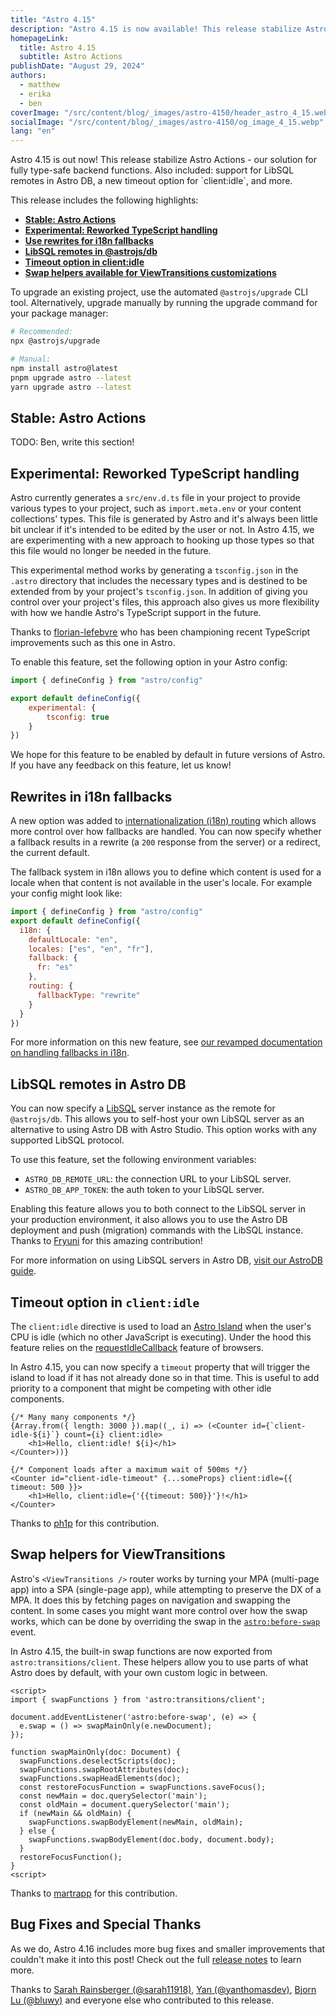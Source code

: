 ```yaml
---
title: "Astro 4.15"
description: "Astro 4.15 is now available! This release stabilize Astro Actions - our solution for fully type-safe backend functions. Also included: support for LibSQL remotes in Astro DB, a new timeout option for `client:idle`, and more."
homepageLink:
  title: Astro 4.15
  subtitle: Astro Actions
publishDate: "August 29, 2024"
authors:
  - matthew
  - erika
  - ben
coverImage: "/src/content/blog/_images/astro-4150/header_astro_4_15.webp"
socialImage: "/src/content/blog/_images/astro-4150/og_image_4_15.webp"
lang: "en"
---
```



<BlogSummary>
  Astro 4.15 is out now! This release stabilize Astro Actions - our solution for fully type-safe backend functions. Also included: support for LibSQL remotes in Astro DB, a new timeout option for `client:idle`, and more.
</BlogSummary>

This release includes the following highlights:

- [**Stable: Astro Actions**](#stable-astro-actions)
- [**Experimental: Reworked TypeScript handling**](#experimental-reworked-typescript-handling)
- [**Use rewrites for i18n fallbacks**](#rewrites-in-i18n-fallbacks)
- [**LibSQL remotes in @astrojs/db**](#libsql-remotes-in-astro-db)
- [**Timeout option in client:idle**](#timeout-option-in-clientidle)
- [**Swap helpers available for ViewTransitions customizations**](#swap-helpers-for-viewtransitions)

To upgrade an existing project, use the automated `@astrojs/upgrade` CLI tool. Alternatively, upgrade manually by running the upgrade command for your package manager:

```sh
# Recommended:
npx @astrojs/upgrade

# Manual:
npm install astro@latest
pnpm upgrade astro --latest
yarn upgrade astro --latest
```

## Stable: Astro Actions

TODO: Ben, write this section!

## Experimental: Reworked TypeScript handling

Astro currently generates a `src/env.d.ts` file in your project to provide various types to your project, such as `import.meta.env` or your content collections' types. This file is generated by Astro and it's always been little bit unclear if it's intended to be edited by the user or not. In Astro 4.15, we are experimenting with a new approach to hooking up those types so that this file would no longer be needed in the future.

This experimental method works by generating a `tsconfig.json` in the `.astro` directory that includes the necessary types and is destined to be extended from by your project's `tsconfig.json`. In addition of giving you control over your project's files, this approach also gives us more flexibility with how we handle Astro's TypeScript support in the future.

Thanks to [florian-lefebvre](https://github.com/florian-lefebvre) who has been championing recent TypeScript improvements such as this one in Astro.

To enable this feature, set the following option in your Astro config:

```js
import { defineConfig } from "astro/config"

export default defineConfig({
	experimental: {
		tsconfig: true
	}
})
```

We hope for this feature to be enabled by default in future versions of Astro. If you have any feedback on this feature, let us know!

## Rewrites in i18n fallbacks

A new option was added to [internationalization (i18n) routing](https://docs.astro.build/en/guides/internationalization/) which allows more control over how fallbacks are handled. You can now specify whether a fallback results in a rewrite (a `200` response from the server) or a redirect, the current default.

The fallback system in i18n allows you to define which content is used for a locale when that content is not available in the user's locale. For example your config might look like:

```js
import { defineConfig } from "astro/config"
export default defineConfig({
  i18n: {
    defaultLocale: "en",
    locales: ["es", "en", "fr"],
    fallback: {
      fr: "es"
    },
    routing: {
      fallbackType: "rewrite"
    }
  }
})
```

For more information on this new feature, see [our revamped documentation on handling fallbacks in i18n](https://docs.astro.build/en/guides/internationalization/#fallback).

## LibSQL remotes in Astro DB

You can now specify a [LibSQL](https://turso.tech/libsql) server instance as the remote for `@astrojs/db`. This allows you to self-host your own LibSQL server as an alternative to using Astro DB with Astro Studio. This option works with any supported LibSQL protocol.

To use this feature, set the following environment variables:

- `ASTRO_DB_REMOTE_URL`: the connection URL to your LibSQL server.
- `ASTRO_DB_APP_TOKEN`: the auth token to your LibSQL server.

Enabling this feature allows you to both connect to the LibSQL server in your production environment, it also allows you to use the Astro DB deployment and push (migration) commands with the LibSQL instance. Thanks to [Fryuni](https://github.com/Fryuni) for this amazing contribution!

For more information on using LibSQL servers in Astro DB, [visit our AstroDB guide](https://docs.astro.build/en/guides/astro-db/#libsql).

## Timeout option in `client:idle`

The `client:idle` directive is used to load an [Astro Island](https://docs.astro.build/en/concepts/islands/) when the user's CPU is idle (which no other JavaScript is executing). Under the hood this feature relies on the [requestIdleCallback](https://developer.mozilla.org/en-US/docs/Web/API/Window/requestIdleCallback) feature of browsers.

In Astro 4.15, you can now specify a `timeout` property that will trigger the island to load if it has not already done so in that time. This is useful to add priority to a component that might be competing with other idle components.

```astro
{/* Many many components */}
{Array.from({ length: 3000 }).map((_, i) => (<Counter id={`client-idle-${i}`} count={i} client:idle>
	<h1>Hello, client:idle! ${i}</h1>
</Counter>))}

{/* Component loads after a maximum wait of 500ms */}
<Counter id="client-idle-timeout" {...someProps} client:idle={{ timeout: 500 }}>
	<h1>Hello, client:idle={'{{timeout: 500}}'}!</h1>
</Counter>
```

Thanks to [ph1p](https://github.com/ph1p) for this contribution.

## Swap helpers for ViewTransitions

Astro's `<ViewTransitions />` router works by turning your MPA (multi-page app) into a SPA (single-page app), while attempting to preserve the DX of a MPA. It does this by fetching pages on navigation and swapping the content. In some cases you might want more control over how the swap works, which can be done by overriding the swap in the [`astro:before-swap`](https://docs.astro.build/en/guides/view-transitions/#astrobefore-swap) event.

In Astro 4.15, the built-in swap functions are now exported from `astro:transitions/client`. These helpers allow you to use parts of what Astro does by default, with your own custom logic in between.

```astro
<script>
import { swapFunctions } from 'astro:transitions/client';

document.addEventListener('astro:before-swap', (e) => {
  e.swap = () => swapMainOnly(e.newDocument);
});

function swapMainOnly(doc: Document) {
  swapFunctions.deselectScripts(doc);
  swapFunctions.swapRootAttributes(doc);
  swapFunctions.swapHeadElements(doc);
  const restoreFocusFunction = swapFunctions.saveFocus();
  const newMain = doc.querySelector('main');
  const oldMain = document.querySelector('main');
  if (newMain && oldMain) {
    swapFunctions.swapBodyElement(newMain, oldMain);
  } else {
    swapFunctions.swapBodyElement(doc.body, document.body);
  }
  restoreFocusFunction();
}
<script>
```

Thanks to [martrapp](https://github.com/martrapp) for this contribution.

## Bug Fixes and Special Thanks

As we do, Astro 4.16 includes more bug fixes and smaller improvements that couldn't make it into this post! Check out the full [release notes](https://github.com/withastro/astro/blob/refs/heads/main/packages/astro/CHANGELOG.md#4130) to learn more.

Thanks to [Sarah Rainsberger (@sarah11918)](https://github.com/sarah11918), [Yan (@yanthomasdev)](https://github.com/yanthomasdev), [Bjorn Lu (@bluwy)](https://github.com/bluwy) and everyone else who contributed to this release.

